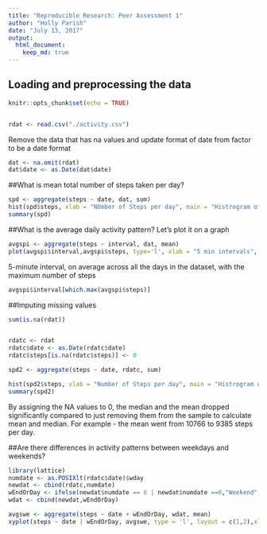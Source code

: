 ```yaml
---
title: "Reproducible Research: Peer Assessment 1"
author: "Holly Parish"
date: "July 13, 2017"
output: 
  html_document:
    keep_md: true
---
```



## Loading and preprocessing the data

```r
knitr::opts_chunk$set(echo = TRUE)


rdat <- read.csv("./activity.csv")
```

Remove the data that has na values and update format of date from factor to be a date format

```r

dat <- na.omit(rdat)
dat$date <- as.Date(dat$date)

```

##What is mean total number of steps taken per day?

```r
spd <- aggregate(steps ~ date, dat, sum)
hist(spd$steps, xlab = "NUmber of Steps per day", main = "Histrogram of total number of steps taken per day", col= "blue")
summary(spd)
```

##What is the average daily activity pattern?
Let's plot it on a graph
```r
avgspi <- aggregate(steps ~ interval, dat, mean)
plot(avgspi$interval,avgspi$steps, type='l', xlab = "5 min intervals", ylab = "average number of steps", main = "Average Number of Steps by Time Interval", col = "blue")
```

5-minute interval, on average across all the days in the dataset, with the maximum number of steps
```r
avgspi$interval[which.max(avgspi$steps)]
```

##Imputing missing values

```r
sum(is.na(rdat))


rdatc <- rdat
rdatc$date <- as.Date(rdatc$date)
rdatc$steps[is.na(rdatc$steps)] <- 0

spd2 <- aggregate(steps ~ date, rdatc, sum)

hist(spd2$steps, xlab = "Number of Steps per day", main = "Histrogram of total number of steps taken per day missing data assigned 0", col= "red")
summary(spd2)

```
By assigning the NA values to 0, the median and the mean dropped significantly compared to just removing them from the sample to calculate mean and median. For example - the mean went from 10766 to 9385 steps per day.

##Are there differences in activity patterns between weekdays and weekends?

```r
library(lattice)
numdate <- as.POSIXlt(rdatc$date)$wday
newdat <- cbind(rdatc,numdate)
wEndOrDay <- ifelse(newdat$numdate == 6 | newdat$numdate ==0,"Weekend","Weekday")
wdat <- cbind(newdat,wEndOrDay)

avgswe <- aggregate(steps ~ date + wEndOrDay, wdat, mean)
xyplot(steps ~ date | wEndOrDay, avgswe, type = 'l', layout = c(1,2),xlab = "Date", ylabel= "Avg Num of Steps")
```
